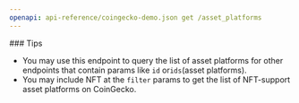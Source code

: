 ```yaml
---
openapi: api-reference/coingecko-demo.json get /asset_platforms
---
```


<Tip>
  ### Tips

  - You may use this endpoint to query the list of asset platforms for other endpoints that contain params like `id` or`ids`(asset platforms).
  - You may include NFT at the `filter` params to get the list of NFT-support asset platforms on CoinGecko.
</Tip>